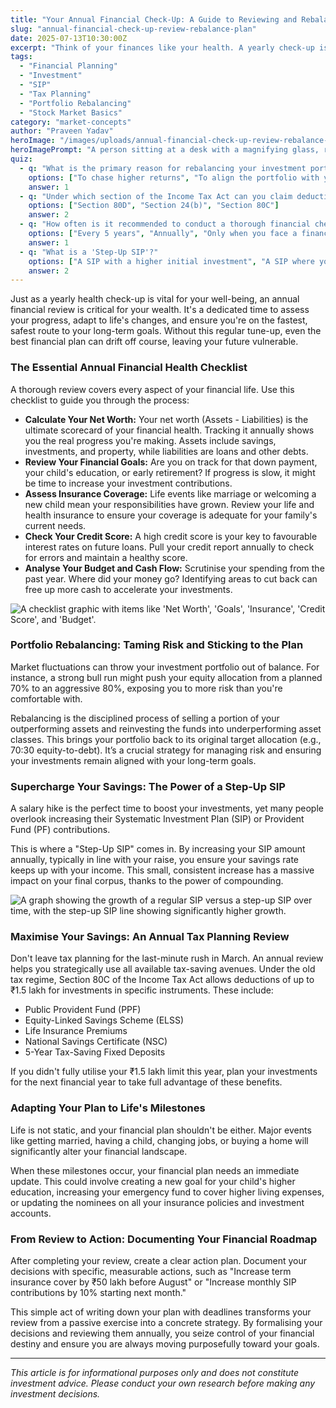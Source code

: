 ```yaml
---
title: "Your Annual Financial Check-Up: A Guide to Reviewing and Rebalancing Your Plan"
slug: "annual-financial-check-up-review-rebalance-plan"
date: 2025-07-13T10:30:00Z
excerpt: "Think of your finances like your health. A yearly check-up is essential to ensure you're on track to meet your goals. This guide provides a complete checklist for reviewing your financial plan, rebalancing your portfolio, and making necessary adjustments for a secure financial future."
tags:
  - "Financial Planning"
  - "Investment"
  - "SIP"
  - "Tax Planning"
  - "Portfolio Rebalancing"
  - "Stock Market Basics"
category: "market-concepts"
author: "Praveen Yadav"
heroImage: "/images/uploads/annual-financial-check-up-review-rebalance-plan/hero-image.jpg"
heroImagePrompt: "A person sitting at a desk with a magnifying glass, reviewing financial charts and documents, symbolizing an annual financial check-up."
quiz:
  - q: "What is the primary reason for rebalancing your investment portfolio?"
    options: ["To chase higher returns", "To align the portfolio with your original risk tolerance", "To sell all underperforming assets"]
    answer: 1
  - q: "Under which section of the Income Tax Act can you claim deductions for investments like PPF, ELSS, and life insurance premiums?"
    options: ["Section 80D", "Section 24(b)", "Section 80C"]
    answer: 2
  - q: "How often is it recommended to conduct a thorough financial check-up?"
    options: ["Every 5 years", "Annually", "Only when you face a financial crisis"]
    answer: 1
  - q: "What is a 'Step-Up SIP'?"
    options: ["A SIP with a higher initial investment", "A SIP where you pause contributions", "A SIP where you increase your contribution amount periodically, often in line with a salary hike"]
    answer: 2
---
```


Just as a yearly health check-up is vital for your well-being, an annual financial review is critical for your wealth. It's a dedicated time to assess your progress, adapt to life's changes, and ensure you're on the fastest, safest route to your long-term goals. Without this regular tune-up, even the best financial plan can drift off course, leaving your future vulnerable.

### The Essential Annual Financial Health Checklist

A thorough review covers every aspect of your financial life. Use this checklist to guide you through the process:

*   **Calculate Your Net Worth:** Your net worth (Assets - Liabilities) is the ultimate scorecard of your financial health. Tracking it annually shows you the real progress you're making. Assets include savings, investments, and property, while liabilities are loans and other debts.
*   **Review Your Financial Goals:** Are you on track for that down payment, your child's education, or early retirement? If progress is slow, it might be time to increase your investment contributions.
*   **Assess Insurance Coverage:** Life events like marriage or welcoming a new child mean your responsibilities have grown. Review your life and health insurance to ensure your coverage is adequate for your family's current needs.
*   **Check Your Credit Score:** A high credit score is your key to favourable interest rates on future loans. Pull your credit report annually to check for errors and maintain a healthy score.
*   **Analyse Your Budget and Cash Flow:** Scrutinise your spending from the past year. Where did your money go? Identifying areas to cut back can free up more cash to accelerate your investments.

![A checklist graphic with items like 'Net Worth', 'Goals', 'Insurance', 'Credit Score', and 'Budget'.](/images/uploads/annual-financial-check-up-review-rebalance-plan/financial-review-checklist.png)

### Portfolio Rebalancing: Taming Risk and Sticking to the Plan

Market fluctuations can throw your investment portfolio out of balance. For instance, a strong bull run might push your equity allocation from a planned 70% to an aggressive 80%, exposing you to more risk than you're comfortable with.

Rebalancing is the disciplined process of selling a portion of your outperforming assets and reinvesting the funds into underperforming asset classes. This brings your portfolio back to its original target allocation (e.g., 70:30 equity-to-debt). It’s a crucial strategy for managing risk and ensuring your investments remain aligned with your long-term goals.

### Supercharge Your Savings: The Power of a Step-Up SIP

A salary hike is the perfect time to boost your investments, yet many people overlook increasing their Systematic Investment Plan (SIP) or Provident Fund (PF) contributions.

This is where a "Step-Up SIP" comes in. By increasing your SIP amount annually, typically in line with your raise, you ensure your savings rate keeps up with your income. This small, consistent increase has a massive impact on your final corpus, thanks to the power of compounding.

![A graph showing the growth of a regular SIP versus a step-up SIP over time, with the step-up SIP line showing significantly higher growth.](/images/uploads/annual-financial-check-up-review-rebalance-plan/step-up-sip-growth.png)

### Maximise Your Savings: An Annual Tax Planning Review

Don't leave tax planning for the last-minute rush in March. An annual review helps you strategically use all available tax-saving avenues. Under the old tax regime, Section 80C of the Income Tax Act allows deductions of up to ₹1.5 lakh for investments in specific instruments. These include:

*   Public Provident Fund (PPF)
*   Equity-Linked Savings Scheme (ELSS)
*   Life Insurance Premiums
*   National Savings Certificate (NSC)
*   5-Year Tax-Saving Fixed Deposits

If you didn't fully utilise your ₹1.5 lakh limit this year, plan your investments for the next financial year to take full advantage of these benefits.

### Adapting Your Plan to Life's Milestones

Life is not static, and your financial plan shouldn't be either. Major events like getting married, having a child, changing jobs, or buying a home will significantly alter your financial landscape.

When these milestones occur, your financial plan needs an immediate update. This could involve creating a new goal for your child's higher education, increasing your emergency fund to cover higher living expenses, or updating the nominees on all your insurance policies and investment accounts.

### From Review to Action: Documenting Your Financial Roadmap

After completing your review, create a clear action plan. Document your decisions with specific, measurable actions, such as "Increase term insurance cover by ₹50 lakh before August" or "Increase monthly SIP contributions by 10% starting next month."

This simple act of writing down your plan with deadlines transforms your review from a passive exercise into a concrete strategy. By formalising your decisions and reviewing them annually, you seize control of your financial destiny and ensure you are always moving purposefully toward your goals.

---
*This article is for informational purposes only and does not constitute investment advice. Please conduct your own research before making any investment decisions.*